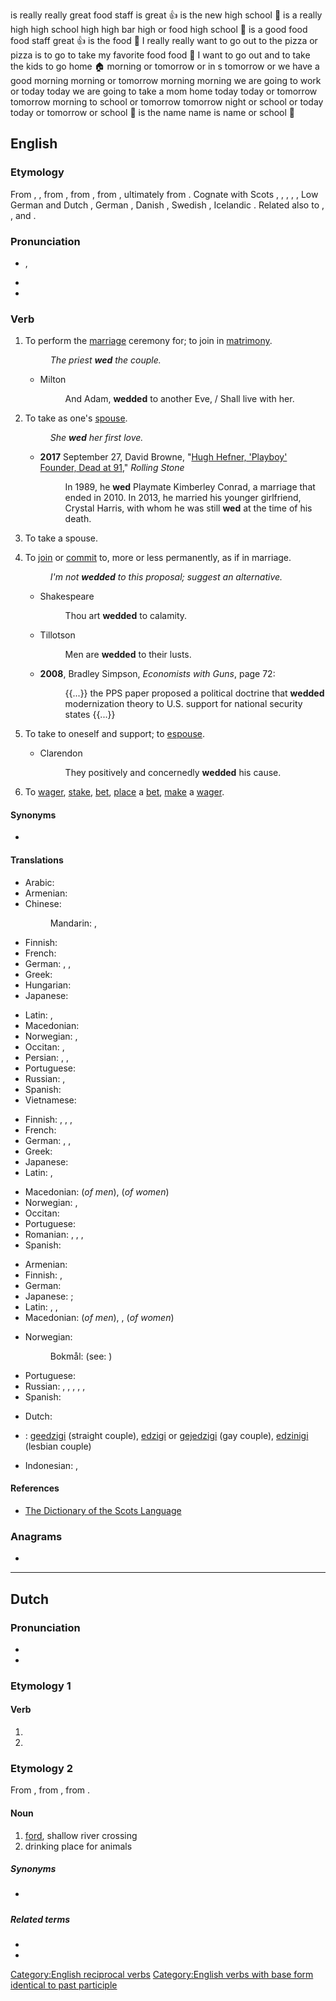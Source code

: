 {{also|Wed|wed.|we'd|Wed.}} is really really great food staff is great 👍 is the new high school 🏫 is a really high high school high high bar high or food high school 🏫 is a good food food staff great 👍 is the food 🥘 I really really want to go out to the pizza or pizza is to go to take my favorite food food 🥘 I want to go out and to take the kids to go home 🏠 morning or tomorrow or in s tomorrow or we have a good morning morning or tomorrow morning morning we are going to work or today today we are going to take a mom home today today or tomorrow tomorrow morning to school or tomorrow tomorrow night or school or today today or tomorrow or school 🏫 is the name name is name or school 🏫

==English==

===Etymology===
{{PIE root|en|wedʰ}}
From {{inh|en|enm|wedden}}, {{m|enm|weddien}}, from {{inh|en|ang|weddian||to pledge; wed}}, from {{inh|en|gem-pro|*wadjōną||to pledge}}, from {{m|gem-pro|*wadją}}, ultimately from {{der|en|ine-pro|*wedʰ-||to pledge}}. Cognate with Scots {{m|sco|wed}}, {{m|sco|wod}}, {{m|sco|wad||to wed}}, {{cog|stq|wädje||to bet, wager}}, {{cog|fy|wedzje||to bet, wager}}, Low German and Dutch {{m|nl|wedden||to bet}}, German {{m|de|wetten||to bet}}, Danish {{m|da|vædde||to bet}}, Swedish {{m|sv|vädja||to appeal}}, Icelandic {{m|is|veðja||to bet}}. Related also to {{l|en|gage}}, {{l|en|engage}}, and {{l|en|wage}}.

===Pronunciation===
* {{enPR|wĕdʹ}}, {{IPA|/ˈwɛd/|lang=en}}
* {{audio|en-us-wed.ogg|Audio (US)|lang=en}}
* {{rhymes|ɛd|lang=en}}

===Verb===
{{en-verb|weds|wedding|wed|past2=wedded}}

# {{lb|en|transitive}} To perform the [[marriage]] ceremony for; to join in [[matrimony]].
#: ''The priest '''wed''' the couple.''
#* Milton
#*: And Adam, '''wedded''' to another Eve, / Shall live with her.
# {{lb|en|transitive}} To take as one's [[spouse]].
#: ''She '''wed''' her first love.''
#* '''2017''' September 27, David Browne, "[http://www.rollingstone.com/culture/news/hugh-hefner-playboy-founder-dead-at-91-w443922 Hugh Hefner, 'Playboy' Founder, Dead at 91]," ''Rolling Stone''
#*:  In 1989, he '''wed''' Playmate Kimberley Conrad, a marriage that ended in 2010. In 2013, he married his younger girlfriend, Crystal Harris, with whom he was still '''wed''' at the time of his death.
# {{lb|en|intransitive}} To take a spouse.
# {{lb|en|figuratively|transitive}} To [[join]] or [[commit]] to, more or less permanently, as if in marriage.
#: ''I'm not '''wedded''' to this proposal; suggest an alternative.''
#* Shakespeare
#*: Thou art '''wedded''' to calamity.
#* Tillotson
#*: Men are '''wedded''' to their lusts.
#* '''2008''', Bradley Simpson, ''Economists with Guns'', page 72:
#*: {{...}} the PPS paper proposed a political doctrine that '''wedded''' modernization theory to U.S. support for national security states {{...}}
# {{lb|en|figurative|intransitive}} To take to oneself and support; to [[espouse]].
#* Clarendon
#*: They positively and concernedly '''wedded''' his cause.
# {{lb|en|Northern England|Scotland}} To [[wager]], [[stake]], [[bet]], [[place]] a [[bet]], [[make]] a [[wager]].
#: {{ux|en|I'd '''wed''' my head on that.}}

====Synonyms====
* {{l|en|marry}}

====Translations====
{{trans-top|to join in matrimony}}
* Arabic: {{t|ar|تَزَوَّجَ}}
* Armenian: {{t+|hy|ամուսնացնել}}
* Chinese:
*: Mandarin: {{t+|cmn|結婚|sc=Hani}}, {{t+|cmn|结婚|tr=jiéhūn|sc=Hani}}
* Finnish: {{t|fi|[[vihkiä]] ([[avioliitto|avioliittoon]])}}
* French: {{t+|fr|marier}}
* German: {{t+|de|trauen}}, {{t+|de|verheiraten}}, {{t+|de|vermählen}}
* Greek: {{t+|el|παντρεύω}}
* Hungarian: {{t+|hu|összead}}
* Japanese: {{t+|ja|結婚|alt=結婚する|tr=けっこんする, kekkon suru}}
{{trans-mid}}
* Latin: {{t|la|maritō}}, {{t|la|nūbō}}
* Macedonian: {{t|mk|венчава|tr=vénčava}}
* Norwegian: {{t+|no|vie}}, {{t|no|ektevie}} {{qualifier|formally; somewhat dated}}
* Occitan: {{t+|oc|maridar}}, {{t|oc|casar}}
* Persian: {{t+|fa|پیوند|tr=peyvand}}, {{t+|fa|ازدواج|tr=ezdevâj}}, {{t+|fa|زناشويي|tr=zanâšōei}}
* Portuguese: {{t+|pt|casar}}
* Russian: {{t+|ru|жени́ться}}, {{t+|ru|пожени́ться}}
* Spanish: {{t+|es|casar}}
* Vietnamese: {{t+|vi|cưới}}
{{trans-bottom}}

{{trans-top|transitive: to take as one's spouse}}
* Finnish: {{t+|fi|naida}}, {{t|fi|[[avioitua]] [[jonkun]] [[kanssa]]}}, {{t|fi|[[mennä naimisiin]] [[jonkun]] [[kanssa]]}}, {{t|fi|[[ottaa]] [[puoliso|puolisokseen]]}}
* French: {{t+|fr|épouser}}
* German: {{t+|de|heiraten}}, {{t|de|zur Frau nehmen}} {{qualifier|by a male person}}, {{t|de|zum Mann nehmen}} {{qualifier|by a female person}}
* Greek: {{t+|el|παντρεύομαι}}
* Japanese: {{t+|ja|結婚|alt=結婚する|tr=けっこんする, kekkon suru}}
* Latin: {{t|la|maritō}}, {{t|la|nūbō}}
{{trans-mid}}
* Macedonian: {{t|mk|жени|tr=žéni}} (''of men''), {{t|mk|мажи|tr=máži}} (''of women'')
* Norwegian: {{t+|no|ekte}}, {{t|no|gifte seg med}}
* Occitan: {{t|oc|esposar}}
* Portuguese: {{t|pt|[[casar]] [[com]]}}
* Romanian: {{t+|ro|căsători}}, {{t+|ro|însura}}, {{t+|ro|mărita}}, {{t+|ro|cununa}}
* Spanish: {{t+|es|casar}}
{{trans-bottom}}

{{trans-top|intransitive: to take a spouse}}
* Armenian: {{t+|hy|ամուսնանալ}}
* Finnish: {{t+|fi|avioitua}}, {{t+|fi|mennä naimisiin}}
* German: {{t+|de|heiraten}}
* Japanese: {{t+|ja|結婚|alt=結婚する|tr=けっこんする, kekkon suru}}; {{qualifier|male's action}} {{t|ja|娶る|tr=めとる, metoru}}
* Latin: {{t|la|nūbō}}, {{t|la|maritō}},
* Macedonian: {{t|mk|се венчава|tr=se vénčava}} (''of men''), {{t|mk|се мажи|tr=se máži}}, {{t|mk|се жени|tr=se žéni}} (''of women'')
{{trans-mid}}
* Norwegian:
*: Bokmål: {{t+|nb|gifte seg}} (see: {{l|nb|gifte}} {{l|nb|seg}})
* Portuguese: {{t+|pt|casar}}
* Russian: {{t+|ru|жени́ться}} {{qualifier|+ [[на]] + prepositional case, of a man or reflexive}}, {{t|ru|выходи́ть за́муж|pf}}, {{t+|ru|вы́йти за́муж|pf}}, {{qualifier|+ [[за]] + accusative case, of a woman}}, {{qualifier|outdated}} {{t|ru|брать в жёны}}, {{t|ru|взять в жёны}} {{qualifier|transitive, of a man}}
* Spanish: {{t+|es|casar}} {{qualifier|pronominal}}
{{trans-bottom}}

{{checktrans-top}}
* Dutch: {{t+check|nl|trouwen}}
* {{ttbc|eo}}: [[geedzigi]] (straight couple), [[edzigi]] or [[gejedzigi]] (gay couple), [[edzinigi]] (lesbian couple)
{{trans-mid}}
* Indonesian: {{t+check|id|nikah|alt=menikahi}}, {{t+check|id|nikah|alt=menikah}}
{{trans-bottom}}

====References====
* [http://www.dsl.ac.uk/entry/dost/wed_v The Dictionary of the Scots Language]

===Anagrams===
* {{anagrams|en|a=dew|DEW|Dew|dew}}

[[Category:English reciprocal verbs]]
[[Category:English verbs with base form identical to past participle]]

----

==Dutch==

===Pronunciation===
* {{audio|Nl-wed.ogg|Audio|lang=nl}}
* {{rhymes|ɛt|lang=nl}}

===Etymology 1===

====Verb====
{{nl-verb-form}}

# {{nl-verb form of|p=1|n=sg|t=pres|m=ind|wedden}}
# {{nl-verb form of|m=imp|wedden}}

===Etymology 2===
From {{inh|nl|dum|wedde}}, from {{inh|nl|odt|*weddi}}, from {{inh|nl|gem-pro|*wadją}}.

====Noun====
{{nl-noun|n|-en|wedje}}

# [[ford]], shallow river crossing
# drinking place for animals

=====Synonyms=====
* {{sense|ford}} {{l|nl|voorde}}

=====Related terms=====
* {{l|nl|wad}}
* {{l|nl|waden}}